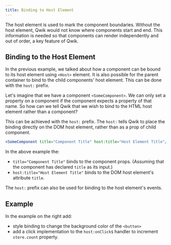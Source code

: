 ```yaml
---
title: Binding to Host Element
---
```


The host element is used to mark the component boundaries. Without the host element, Qwik would not know where components start and end. This information is needed so that components can render independently and out of order, a key feature of Qwik.


## Binding to the Host Element

In the previous example, we talked about how a component can be bound to its host element using `<Host>` element. It is also possible for the parent container to bind to the child components' host element. This can be done with the `host:` prefix.

Let's imagine that we have a component `<SomeComponent>`. We can only set a property on a component if the component expects a property of that name. So how can we tell Qwik that we wish to bind to the HTML host element rather than a component?

This can be achieved with the `host:` prefix. The `host:` tells Qwik to place the binding directly on the DOM host element, rather than as a prop of child component.

```jsx
<SomeComponent title="Component Title" host:title="Host Element Title"/>
```

In the above example the:
-  `title="Component Title"` binds to the component props. (Assuming  that the component has declared `title` as its input.) 
- `host:title="Host Element Title"` binds to the DOM host element's attribute `title`.

The `host:` prefix can also be used for binding to the host element's events. 

## Example

In the example on the right add:
- style binding to change the background color of the `<button>`
- add a click implementation to the `host:onClick$` handler to increment `store.count` property.